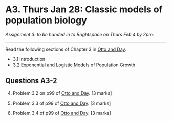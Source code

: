 # A3. Thurs Jan 28: Classic models of population biology

*Assignment 3: to be handed in to Brightspace on Thurs Feb 4 by 2pm.*

---

Read the following sections of Chapter 3 in [Otto and Day](https://ebookcentral-proquest-com.qe2a-proxy.mun.ca/lib/mun/reader.action?docID=768551&ppg=66). 

- 3.1 Introduction
- 3.2 Exponential and Logistic Models of Population Growth

## Questions A3-2

4. Problem 3.2 on p99 of [Otto and Day](https://ebookcentral-proquest-com.qe2a-proxy.mun.ca/lib/mun/reader.action?docID=768551&ppg=99). [3 marks]

5. Problem 3.3 of p99 of [Otto and Day](https://ebookcentral-proquest-com.qe2a-proxy.mun.ca/lib/mun/reader.action?docID=768551&ppg=99). [3 marks]

6. Problem 3.4 of p99 of [Otto and Day](https://ebookcentral-proquest-com.qe2a-proxy.mun.ca/lib/mun/reader.action?docID=768551&ppg=99). [3 marks]
